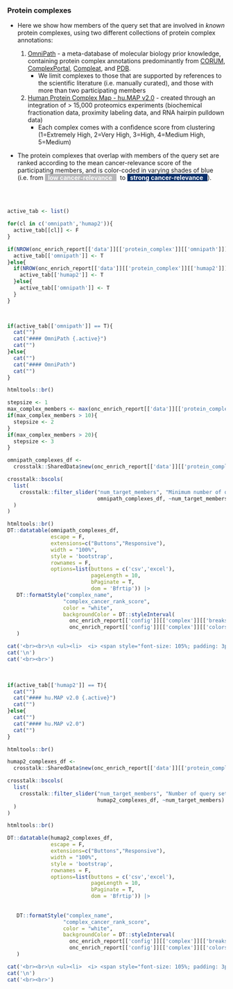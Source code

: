 ### Protein complexes {.tabset}

* Here we show how members of the query set that are involved in *known* protein complexes, using two different collections of protein complex annotations:

  1. [OmniPath](https://omnipathdb.org/) - a meta-database of molecular biology prior knowledge, containing protein complex annotations predominantly from [CORUM](http://mips.helmholtz-muenchen.de/corum/), [ComplexPortal](https://www.ebi.ac.uk/complexportal/home), [Compleat](https://fgr.hms.harvard.edu/compleat), and [PDB](https://www.rcsb.org/).
     * We limit complexes to those that are supported by references to the scientific literature (i.e. manually curated), and those with more than two participating members
  2. [Human Protein Complex Map - hu.MAP v2.0](http://humap2.proteincomplexes.org/)  - created through an integration of > 15,000 proteomics experiments (biochemical fractionation data, proximity labeling data, and RNA hairpin pulldown data)
     * Each complex comes with a confidence score from clustering (1=Extremely High, 2=Very High, 3=High, 4=Medium High, 5=Medium)
   
* The protein complexes that overlap with members of the query set are ranked according to the mean cancer-relevance score of the participating members, and is color-coded in varying shades of blue (i.e. from <span style="background-color:#b8b8ba; padding:2x; color:white"><b>&nbsp; low cancer-relevance &nbsp; </b></span>&nbsp; to <span style="background-color:#08306b; padding:2x; color:white"><b>&nbsp; strong cancer-relevance &nbsp; </b></span>).
   
<br><br>

```r

active_tab <- list()

for(cl in c('omnipath','humap2')){
  active_tab[[cl]] <- F
}

if(NROW(onc_enrich_report[['data']][['protein_complex']][['omnipath']]) > 0){
  active_tab[['omnipath']] <- T
}else{
  if(NROW(onc_enrich_report[['data']][['protein_complex']][['humap2']]) > 0){
    active_tab[['humap2']] <- T
  }else{
    active_tab[['omnipath']] <- T
  }
}

  
```

```r
if(active_tab[['omnipath']] == T){
  cat("")
  cat("#### OmniPath {.active}")
  cat("")
}else{
  cat("")
  cat("#### OmniPath")
  cat("")
}
```

```r
htmltools::br()

stepsize <- 1
max_complex_members <- max(onc_enrich_report[['data']][['protein_complex']][['omnipath']]$num_target_members)
if(max_complex_members > 10){
  stepsize <- 2
}
if(max_complex_members > 20){
  stepsize <- 3
}

omnipath_complexes_df <- 
  crosstalk::SharedData$new(onc_enrich_report[['data']][['protein_complex']][['omnipath']])

crosstalk::bscols(
  list(
    crosstalk::filter_slider("num_target_members", "Minimum number of query set members in complex", 
                             omnipath_complexes_df, ~num_target_members, step = stepsize)
  )
)

htmltools::br()
DT::datatable(omnipath_complexes_df, 
              escape = F, 
              extensions=c("Buttons","Responsive"), 
              width = "100%",
              style = 'bootstrap',
              rownames = F,
              options=list(buttons = c('csv','excel'),
                           pageLength = 10,
                           bPaginate = T,
                           dom = 'Bfrtip')) |>
   DT::formatStyle("complex_name",
                  "complex_cancer_rank_score", 
                  color = "white", 
                  backgroundColor = DT::styleInterval(
                    onc_enrich_report[['config']][['complex']][['breaks']],
                    onc_enrich_report[['config']][['complex']][['colors']])
   )


```


```r

cat('<br><br>\n <ul><li>  <i> <span style="font-size: 105%; padding: 3px; background-color:#989898; color:white">&nbsp;&nbsp;<b>NO GENES</b> in the query set associate with protein complexes found in the OmniPath database .&nbsp;&nbsp; </span></i></li></ul>',sep='\n')
cat('\n')
cat('<br><br>')

```

<br>

```r
if(active_tab[['humap2']] == T){
  cat("")
  cat("#### hu.MAP v2.0 {.active}")
  cat("")
}else{
  cat("")
  cat("#### hu.MAP v2.0")
  cat("")
}
```

```r

htmltools::br()

humap2_complexes_df <- 
  crosstalk::SharedData$new(onc_enrich_report[['data']][['protein_complex']][['humap2']])

crosstalk::bscols(
  list(
    crosstalk::filter_slider("num_target_members", "Number of query set members in complex", 
                             humap2_complexes_df, ~num_target_members)
  )
)

htmltools::br()

DT::datatable(humap2_complexes_df, 
              escape = F, 
              extensions=c("Buttons","Responsive"), 
              width = "100%",
              style = 'bootstrap',
              rownames = F,
              options=list(buttons = c('csv','excel'),
                           pageLength = 10,
                           bPaginate = T,
                           dom = 'Bfrtip')) |>
  
  
   DT::formatStyle("complex_name",
                  "complex_cancer_rank_score", 
                  color = "white", 
                  backgroundColor = DT::styleInterval(
                    onc_enrich_report[['config']][['complex']][['breaks']],
                    onc_enrich_report[['config']][['complex']][['colors']])
   )


```


```r

cat('<br><br>\n <ul><li>  <i> <span style="font-size: 105%; padding: 3px; background-color:#989898; color:white">&nbsp;&nbsp;<b>NO GENES</b> in the query set associate with protein complexes established by the <b>hu.MAP v2.0</b> protein complex map .&nbsp;&nbsp; </span></i></li></ul>',sep='\n')
cat('\n')
cat('<br><br>')

```


<br>
